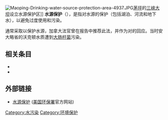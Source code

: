 [[File:Maoping-Drinking-water-source-protection-area-4937.JPG|thumb]][[茅坪鎮_(秭歸縣)|茅坪]]的[[三峡大坝|三峡大坝]]设立水源保护区]]
'''水源保护'''（{{lang|en|'''Source Water Protection'''}}），是指对水源的保护（包括湖泊、河流和地下水），以避免过度使用和污染。

通常采取{{le|多级屏障方法|multi-barrier approach}}以保护水源，加拿大法官{{le|丹尼斯·欧康纳|Dennis O'Connor (judge)}}曾在报告中推荐此法，并作为对{{le|沃克顿惨剧|Walkerton Tragedy}}的回应。当时安大略省的沃克顿水质遭到[[大肠杆菌|大肠杆菌]]污染。

==相关条目==
*{{le|流域管理|Watershed management}}
*{{le|国家农村水资源协会|National Rural Water Association}}

==外部链接==
*[https://web.archive.org/web/20090521034046/http://cfpub.epa.gov/safewater/sourcewater/ 水源保护] ([[美国环保署|美国环保署]]官方网站)

[[Category:水污染|Category:水污染]]
[[Category:环境保护|Category:环境保护]]